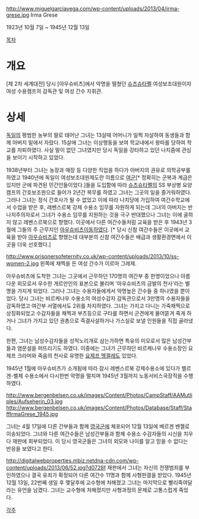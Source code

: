 http://www.miguelgarciavega.com/wp-content/uploads/2013/04/irma-grese.jpg
Irma Grese

1923년 10월 7일 ~ 1945년 12월 13일


[[목차]]
= 개요 =
[제 2차 세계대전] 당시 [아우슈비츠]에서 악명을 떨쳤던 [[슈츠슈타펠]] 여성보조대원이자 여성 수용캠프의 감독관 및 여성 간수 지휘관.

= 상세 =
[[독일]]의 평범한 농부의 딸로 태어난 그녀는 13살때 어머니가 일찍 자살하여 동생들과 함께 아버지 밑에서 자랐다. 15살에 그녀는 이상행동을 보여 학교내에서 왕따를 당하여 학교를 자퇴하였다. 사실 말이 없던 그녀였지만 당시 독일을 강타하고 있던 나치즘에 관심을 보이기 시작하고 있었다.

1938년부터 그녀는 농장과 매장 등 다양한 직업을 하다가 아버지의 권유로 의학공부를 하였고 1940년에 독일이 여성보조대원제도란 이름으로 [[여군]][* 정확히는 군복과 계급은 있지만 군에 파견된 민간인들이었다.]들을 도입함에 따라 [[슈츠슈타펠]]의 SS 부상병 요양캠프의 간호보조원으로 들어가 2년간 복무를 하였고 그녀는 그곳의 일을 즐거워하였다. 그러나 그녀는 정식 간호사가 될 수 없었고 이에 따라 나치당에 가입하여 여간수학교에서 수업을 받은 후, 레벤스르북 강제 수용소 임무를 자원하게 되는데 그녀의 아버지는 반나치주의자로서 그녀가 수용소 임무를 지원하는 것을 극구 반대했으나 그녀는 이에 굴하지 않고 레벤스르북으로 향했다. 이곳에서 다른 여간수들처럼 교육을 받은 후 1943년 3월에 그들의 주 근무지인 [[아우슈비츠]]이동하였다. [* 당시 신참 여간수들은 이곳에서 교육을 받아 [[아우슈비츠]]로 향했는데 대부분의 신참 여간수들은 배급과 생활환경면에서 이곳을 더욱 선호했다.]

http://www.prisonersofeternity.co.uk/wp-content/uploads/2013/10/ss-women-2.jpg
왼쪽에 채찍을 든 여성 간수가 이르마 그레제.

아우슈비츠에 도착한 그녀는 그곳에서 근무하던 170명의 여간부 중 한명이었으나 아름다운 외모로서 우수한 게르만인의 표본으로 불리며 '아우슈비츠의 금발의 천사'라는 별명을 가지게 되었다. 그러나 그녀는 수용자들에게서 악명높은 간수들 중 하나였을 뿐이었다. 당시 그녀는 비르케나우 수용소의 여성수감자 감독관으로서 3만명의 수용자들을 감독하였고 여간부 서열에서도 2위를 차지하였다. 그녀는 가지고 다니는 가죽채찍으로 상징화되었고 수감자들을 채찍과 부츠등으로 구타를 하면서 군견에게 물어뜯겨 죽게 하거나 그녀가 가지고 있던 권총으로 즉결사살하거나 가스실로 보낼 인원들을 직접 골라냈다.

한편, 그녀는 남성수감자들을 성적노리개로 삼는가하면 특유의 미모로서 많은 남성간부들과 염문설을 퍼뜨리기도 하였다. 이중에는 그녀가 근무하던 비르케나우 수용소장인 요제프 크라머와 죽음의 천사로 유명한 [[요제프 멩겔레]]도 있었다.

1945년 1월에 아우슈비츠가 소개됨에 따라 잠시 레벤스르북 강제수용소에 있다가 벨르겐-벨제 수용소에서 다시한번 악명을 떨치며 1945년 3월까지 노동서비스국장직을 수행하였다.

http://www.bergenbelsen.co.uk/images/Content/Photos/CampStaff/AAMutliples/Aufseherin_03.jpg
http://www.bergenbelsen.co.uk/images/Content/Photos/Database/Staff/StaffIrmaGrese_1945.jpg

그녀는 4월 17일에 다른 간부들과 함께 [[영국군]]에 체포되어 12월 13일에 베르겐 벤젤로 이송되었다. 그녀와 다른 여간수들은 남성간부들과 함께 수용소 수감자들의 시신을 치우다 재판에 회부되었다. 이 당시 영국군들은 그녀의 외모와 나이를 알고 믿을 수 없다는 반응을 보였다고 한다.

http://digitalwebproperties.mbiz.netdna-cdn.com/wp-content/uploads/2013/06/52.jpg?d0728f
재판에서 그녀는 자신의 전쟁범죄를 부인하였으나 결국 유죄가 확정되어 다른 여간수 11명과 함께 사형판결을 받았다. 1945년 12월 13일, 22번째 생일 후 몇달후에 교수형에 처해졌고 그녀는 마지막으로 빨리죽여달라는 유언을 남겼다. 그녀는 교수형에 처해졌지만 사형과정의 문제로 고통스럽게 죽었다.



[[각주]]
 
